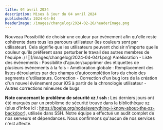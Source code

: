 ```yaml
---
title: 04 avril 2024
description: Mises à jour du 04 avril 2024
publishedAt: 2024-04-04
headerImage: /images/changelog/2024-02-26/headerImage.png
---
```

<Badge variant="noLink" className="m-0">
  <span>Nouveau</span>
</Badge>
Possibilité de choisir une couleur par événement afin qu'elle reste cohérente dans tous les parcours utilisateur (les couleurs sont par utilisateur).
Cela signifie que les utilisateurs peuvent choisir n'importe quelle couleur qu'ils préfèrent sans perturber le travail des autres membres de l'équipe :)
![](/images/changelog/2024-04-04/1.png)

<Badge variant="noLink" className="m-0">
  <span>Amélioration</span>
</Badge>
- Liste des événements : Possibilité d'ajouter/supprimer des étiquettes de plusieurs événements à la fois
- Amélioration globale : Remplacement des listes déroulantes par des champs d'autocomplétion lors du choix des segments d'utilisateurs.

<Badge variant="noLink" className="m-0">
  <span>Correction</span>
</Badge>
- Correction d'un bug lors de la création d'un nouvel événement pour iOS à partir de la chronologie utilisateur
- Autres corrections mineures de bugs

**Note concernant le problème de sécurité xz / ssh :**
Les derniers jours ont été marqués par un problème de sécurité trouvé dans la bibliothèque xz (plus d'infos ici : https://boehs.org/node/everything-i-know-about-the-xz-backdoor), utilisée dans SSH. Notre équipe a effectué un audit complet de nos serveurs et dépendances. Nous confirmons qu'aucun de nos services n'est affecté.
